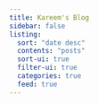 ```yaml
---
title: Kareem's Blog
sidebar: false
listing:
  sort: "date desc"
  contents: "posts"
  sort-ui: true
  filter-ui: true
  categories: true
  feed: true
---
```


<!-- :::{.callout-warning}
# This page is supposed to be secret!

A listing of all my blog posts can be found [here](../index.qmd#blogs)
::: -->

